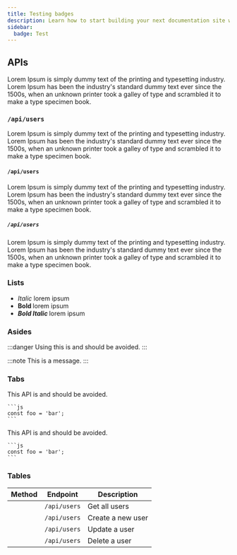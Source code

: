 ```yaml
---
title: Testing badges
description: Learn how to start building your next documentation site with Starlight by Astro.
sidebar:
  badge: Test
---
```



## APIs

Lorem Ipsum is simply dummy text of the printing and typesetting industry. Lorem Ipsum has been the industry's standard dummy text ever since the 1500s, when an unknown printer took a galley of type and scrambled it to make a type specimen book.

### <Badge text="POST" variant="success" /> `/api/users`

Lorem Ipsum is simply dummy text of the printing and typesetting industry. Lorem Ipsum has been the industry's standard dummy text ever since the 1500s, when an unknown printer took a galley of type and scrambled it to make a type specimen book.

#### <Badge text="PUT" variant="tip" /> `/api/users`

Lorem Ipsum is simply dummy text of the printing and typesetting industry. Lorem Ipsum has been the industry's standard dummy text ever since the 1500s, when an unknown printer took a galley of type and scrambled it to make a type specimen book.

##### <Badge text="DELETE" variant="danger" /> `/api/users`

Lorem Ipsum is simply dummy text of the printing and typesetting industry. Lorem Ipsum has been the industry's standard dummy text ever since the 1500s, when an unknown printer took a galley of type and scrambled it to make a type specimen book.

### Lists

- *Italic <Badge text="caution" variant="caution" />* lorem ipsum
- **Bold <Badge text="tip" variant="tip" />** lorem ipsum
- ***Bold Italic <Badge text="note" variant="note" />*** lorem ipsum

### Asides

:::danger
Using this is <Badge text="deprecated" variant="caution" /> and should be avoided.
:::

:::note
This is a <Badge text="danger" variant="danger" /> message.
:::

### Tabs

<Tabs>
  <TabItem label="Tab 1">
    This API is <Badge text="deprecated" variant="caution" /> and should be avoided.

    ```js
    const foo = 'bar';
    ```

  </TabItem>
  <TabItem label="Tab 2">
    This API is <Badge text="deprecated" variant="danger" /> and should be avoided.

    ```js
    const foo = 'bar';
    ```
  </TabItem>
</Tabs>

### Tables

| Method | Endpoint | Description |
| ------ | -------- | ----------- |
| <Badge text="GET" variant="success" /> | `/api/users` | Get all users |
| <Badge text="POST" variant="tip" /> | `/api/users` | Create a new user |
| <Badge text="PUT" variant="note" /> | `/api/users` | Update a user |
| <Badge text="DELETE" variant="danger" /> | `/api/users` | Delete a user |
